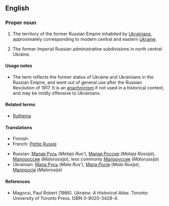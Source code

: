 ==English==
{{wikipedia}}
===Proper noun===
{{en-proper noun}}

# {{historical}} The territory of the former Russian Empire inhabited by [[Ukrainian]]s, approximately corresponding to modern central and eastern [[Ukraine]].
# {{historical}} The former Imperial Russian administrative subdivisions in north central Ukraine. 

====Usage notes====
* The term reflects the former status of Ukraine and Ukrainians in the Russian Empire, and went out of general use after the Russian Revolution of 1917.  It is an [[anachronism]] if not used in a historical context, and may be mildly offensive to Ukrainians.

====Related terms====
* [[Ruthenia]]

====Translations====
{{trans-top}}
* Finnish: {{t-|fi|Vähä-Venäjä}}
* French: [[Petite Russie]]
{{trans-mid}}
* Russian: [[Малая Русь]] (''Malaja Rus’''), [[Малая Россия]] (''Malaja Rossija''), [[Малороссия]] (''Malorossija''), less commonly [[Малоруссия]] (''Malorussija'')
* Ukrainian: [[Мала Русь]] (''Mala Rus’''), [[Мала Росія]] (''Mala Rosija''), [[Малоросія]] (''Malorosija'')
{{trans-bottom}}

====References====
* Magocsi, Paul Robert (1986).  ''Ukraine: A Historical Atlas''.  Toronto: University of Toronto Press.  ISBN 0-8020-3428-4.